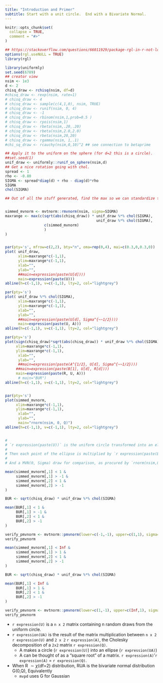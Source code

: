 ```yaml
---
title: "Introduction and Primer"
subtitle: Start with a unit circle.  End with a Bivariate Normal.
---
```


```r
knitr::opts_chunk$set(
  collapse = TRUE,
  comment = "#>"
)

## https://stackoverflow.com/questions/66011929/package-rgl-in-r-not-loading-in-mac-os/66127391#66127391
options(rgl.useNULL = TRUE)
library(rgl)

```

```r
library(uniformly)
set.seed(6789)
## creator view
nsim <- 1e3
d <- 2
chisq_draw <- rchisq(nsim, df=d)
#chisq_draw <- rexp(nsim, rate=1)
# chisq_draw <- 4
# chisq_draw <- sample(c(4,1,0), nsim, TRUE)
# chisq_draw <- runif(nsim, 0, 4)
# chisq_draw <- -1
# chisq_draw <- rbinom(nsim,1,prob=0.5 )
# chisq_draw <- rpois(nsim,1)
# chisq_draw <- rbeta(nsim,.20,.20)
# chisq_draw <- rbeta(nsim,2.0,2.0)
# chisq_draw <- rbeta(nsim,20,20)
# chisq_draw <- rgamma(nsim, 1,.1)
#chi_sq_draw <- rcauchy(nsim,0,10)^2 ## see connection to betaprime
```


```r
## Apply it to the uniform on the sphere (for d=2 this is a circle).
##set.seed(1)
unif_draw <- uniformly::runif_on_sphere(nsim,d)
## Get a nice rotation going with chol.
spread <- 1
rho <- -0.80
SIGMA <- spread*diag(d) + rho - diag(d)*rho
SIGMA
chol(SIGMA)
```


```r
## Out of all the stuff generated, find the max so we can standardize the axes.


simmed_mvnorm <- mvtnorm::rmvnorm(nsim, sigma=SIGMA)
maxrange <- max(c(sqrt(abs(chisq_draw)) * unif_draw %*% chol(SIGMA),
                                          unif_draw %*% chol(SIGMA),
                  c(simmed_mvnorm)
                  )
)



```



```r
par(pty='s', mfrow=c(2,2), bty="n", oma=rep(0,4), mai=c(0.3,0,0.3,0))
plot( unif_draw, 
      xlim=maxrange*c(-1,1),
      ylim=maxrange*c(-1,1),
      xlab="",
      ylab="",
      ##main=expression(paste(U[d])))
      main=expression(paste(U)))
abline(h=c(-1,1), v=c(-1,1), lty=2, col="lightgrey")

par(pty='s')
plot( unif_draw %*% chol(SIGMA), 
      xlim=maxrange*c(-1,1),
      ylim=maxrange*c(-1,1),
      xlab="",
      ylab="",
      ##main=expression(paste(U[d], Sigma^{~~1/2})))
      main=expression(paste(U, A)))
abline(h=c(-1,1), v=c(-1,1), lty=2, col="lightgrey")

par(pty='s')
plot(sign(chisq_draw)*sqrt(abs(chisq_draw)) * unif_draw %*% chol(SIGMA), 
     xlim=maxrange*c(-1,1),
     ylim=maxrange*c(-1,1),
      xlab="",
      ylab="",
      ##main=expression(paste(A^{1/2}, U[d], Sigma^{~~1/2})))
     ##main=expression(paste(B[1], U[d], R[d])))
     main=expression(paste(R, U, A)))
      # main="BUR")
abline(h=c(-1,1), v=c(-1,1), lty=2, col="lightgrey")


par(pty='s')
plot(simmed_mvnorm,
     xlim=maxrange*c(-1,1),
     ylim=maxrange*c(-1,1),
      xlab="",
      ylab="",
      main="rnorm(nsim, 0, Q)")
abline(h=c(-1,1), v=c(-1,1), lty=2, col="lightgrey")


# 
# `r expression(paste(U))` is the uniform circle transformed into an ellipse `r expression(paste(U,R))`, where `r expression(R)`=$\Sigma^{1/2}$ = (R-code: `chol(SIGMA)`).
# 
# Then each point of the ellipse is multiplied by `r expression(paste(B))`= `r expression(paste(A^{1/2}))`, the square root of the random draw from distribution `r expression(paste(A))`.
# 
# And a MVN(0, Sigma) draw for comparison, as procured by `rnorm(nsim,0,SIGMA)`.
```
```r
mean(simmed_mvnorm[,1] < 1 & 
     simmed_mvnorm[,1] > -1 & 
     simmed_mvnorm[,2] < 1 & 
     simmed_mvnorm[,2] > -1
)

BUR <- sqrt(chisq_draw) * unif_draw %*% chol(SIGMA)

mean(BUR[,1] < 1 & 
     BUR[,1] > -1 & 
     BUR[,2] < 1 & 
     BUR[,2] > -1
)

verify_pmvnorm <- mvtnorm::pmvnorm(lower=c(-1,-1), upper=c(1,1), sigma=SIGMA)
verify_pmvnorm

mean(simmed_mvnorm[,1] < Inf & 
     simmed_mvnorm[,1] > 1 & 
     simmed_mvnorm[,2] < 1 & 
     simmed_mvnorm[,2] > -1
)

BUR <- sqrt(chisq_draw) * unif_draw %*% chol(SIGMA)

mean(BUR[,1] < Inf & 
     BUR[,1] > 1 & 
     BUR[,2] < 1 & 
     BUR[,2] > -1
)

verify_pmvnorm <- mvtnorm::pmvnorm(lower=c(1,-1), upper=c(Inf,1), sigma=SIGMA)
verify_pmvnorm

```


  * `r expression(U)` is a `n x 2` matrix containing n random draws from the uniform circle.
  * `r expression(UA)` is the result of the matrix multiplication between `n x 2` `r expression(U)` and `2 x 2` `r expression(A)`, the Cholesky decomposition of a `2x2` matrix `r expression(Q)`.
    * A makes a circle (`r expression(U)`) into an ellipse (`r expression(UA)`)
    * A can be thought of as a "square root" of a matrix. `r expression(A)`'`r expression(A)` = `r expression(Q)`.
  * When R $\sim \chi$(df=2) distribution, RUA is the bivariate normal distribution G(0,Q), Equivalently
    * `mvpd` uses G for Gaussian

